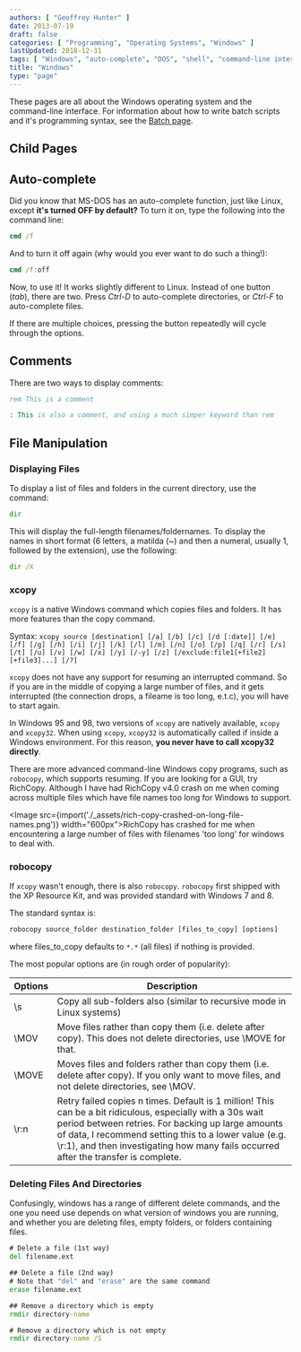 ```yaml
---
authors: [ "Geoffrey Hunter" ]
date: 2013-07-19
draft: false
categories: [ "Programming", "Operating Systems", "Windows" ]
lastUpdated: 2018-12-31
tags: [ "Windows", "auto-complete", "DOS", "shell", "command-line interface", "CLI", "comments", "xcopy" ]
title: "Windows"
type: "page"
---
```


These pages are all about the Windows operating system and the command-line interface. For information about how to write batch scripts and it's programming syntax, see the [Batch page](/programming/languages/batch/).

## Child Pages

<ChildPages />

## Auto-complete

Did you know that MS-DOS has an auto-complete function, just like Linux, except **it's turned OFF by default?** To turn it on, type the following into the command line:

```bat
cmd /f
```

And to turn it off again (why would you ever want to do such a thing!):

```bat
cmd /f:off
```

Now, to use it! It works slightly different to Linux. Instead of one button (_tab_), there are two. Press _Ctrl-D_ to auto-complete directories, or _Ctrl-F_ to auto-complete files.

If there are multiple choices, pressing the button repeatedly will cycle through the options.

## Comments

There are two ways to display comments:

```bat
rem This is a comment

: This is also a comment, and using a much simper keyword than rem
```

## File Manipulation

### Displaying Files

To display a list of files and folders in the current directory, use the command:

```bat
dir
```

This will display the full-length filenames/foldernames. To display the names in short format (6 letters, a matilda (~) and then a numeral, usually 1, followed by the extension), use the following:

```bat
dir /X
```

### xcopy

`xcopy` is a native Windows command which copies files and folders. It has more features than the copy command.

Syntax: `xcopy source [destination] [/a] [/b] [/c] [/d [:date]] [/e] [/f] [/g] [/h] [/i] [/j] [/k] [/l] [/m] [/n] [/o] [/p] [/q] [/r] [/s] [/t] [/u] [/v] [/w] [/x] [/y] [/-y] [/z] [/exclude:file1[+file2][+file3]...] [/?]`

`xcopy` does not have any support for resuming an interrupted command. So if you are in the middle of copying a large number of files, and it gets interrupted (the connection drops, a fileame is too long, e.t.c), you will have to start again.

In Windows 95 and 98, two versions of `xcopy` are natively available, `xcopy` and `xcopy32`. When using `xcopy`, `xcopy32` is automatically called if inside a Windows environment. For this reason, **you never have to call xcopy32 directly**.

There are more advanced command-line Windows copy programs, such as `robocopy`, which supports resuming. If you are looking for a GUI, try RichCopy. Although I have had RichCopy v4.0 crash on me when coming across multiple files which have file names too long for Windows to support.

<Image src={import('./_assets/rich-copy-crashed-on-long-file-names.png')} width="600px">RichCopy has crashed for me when encountering a large number of files with filenames 'too long' for windows to deal with.</Image>

### robocopy

If `xcopy` wasn't enough, there is also `robocopy`. `robocopy` first shipped with the XP Resource Kit, and was provided standard with Windows 7 and 8.

The standard syntax is:

```bat
robocopy source_folder destination_folder [files_to_copy] [options]
```

where files_to_copy defaults to `*.*` (all files) if nothing is provided.

The most popular options are (in rough order of popularity):

<table>
    <thead>
        <tr>
            <th>Options</th>
            <th>Description</th>
        </tr>
    </thead>
    <tbody>
        <tr>
            <td>\s</td>
            <td>Copy all sub-folders also (similar to recursive mode in Linux systems)</td>
        </tr>
        <tr>
            <td>\MOV</td>
            <td>Move files rather than copy them (i.e. delete after copy). This does not delete directories, use \MOVE for that.</td>
        </tr>
        <tr>
            <td>\MOVE</td>
            <td>Moves files and folders rather than copy them (i.e. delete after copy). If you only want to move files, and not delete directories, see \MOV.</td>
        </tr>
        <tr>
            <td>\r:n</td>
            <td>Retry failed copies n times. Default is 1 million! This can be a bit ridiculous, especially with a 30s wait period between retries. For backing up large amounts of data, I recommend setting this to a lower value (e.g. \r:1), and then investigating how many fails occurred after the transfer is complete.</td>
        </tr>
    </tbody>
</table>

### Deleting Files And Directories

Confusingly, windows has a range of different delete commands, and the one you need use depends on what version of windows you are running, and whether you are deleting files, empty folders, or folders containing files.

```bat
# Delete a file (1st way)
del filename.ext

## Delete a file (2nd way)
# Note that "del" and "erase" are the same command
erase filename.ext

## Remove a directory which is empty
rmdir directory-name

# Remove a directory which is not empty
rmdir directory-name /S
```